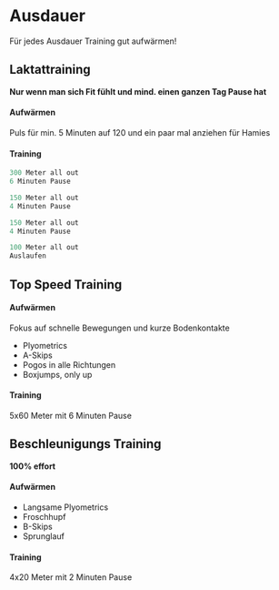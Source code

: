 # Ausdauer

Für jedes Ausdauer Training gut aufwärmen!

## Laktattraining

**Nur wenn man sich Fit fühlt und mind. einen ganzen Tag Pause hat**

#### Aufwärmen
Puls für min. 5 Minuten auf 120 und ein paar mal anziehen für Hamies

#### Training
```js
300 Meter all out
6 Minuten Pause

150 Meter all out
4 Minuten Pause

150 Meter all out
4 Minuten Pause

100 Meter all out
Auslaufen
```

## Top Speed Training

#### Aufwärmen
Fokus auf schnelle Bewegungen und kurze Bodenkontakte

* Plyometrics
* A-Skips
* Pogos in alle Richtungen
* Boxjumps, only up

#### Training

5x60 Meter mit 6 Minuten Pause

## Beschleunigungs Training

**100% effort**

#### Aufwärmen
* Langsame Plyometrics
* Froschhupf
* B-Skips
* Sprunglauf

#### Training

4x20 Meter mit 2 Minuten Pause
